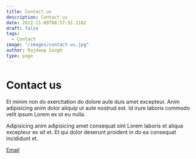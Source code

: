 ```yaml
---
title: Contact us
description: Contact us
date: 2022-11-08T08:57:51.118Z
draft: false
tags:
  - Contact
image: "/images/contact-us.jpg"
author: Rajdeep Singh
type: page
---
```


# Contact us

Et minim non do exercitation do dolore aute duis amet excepteur. Anim adipisicing anim dolor aliquip ut aute nostrud est. Id irure laboris commodo velit ipsum Lorem ex ut eu nulla. 

Adipisicing anim adipisicing amet consequat sint Lorem laboris et aliqua excepteur ex sit et. Et qui dolor deserunt proident in do ea consequat incididunt et.

[Email](mailto:officialrajdeepsingh@gmail.com)